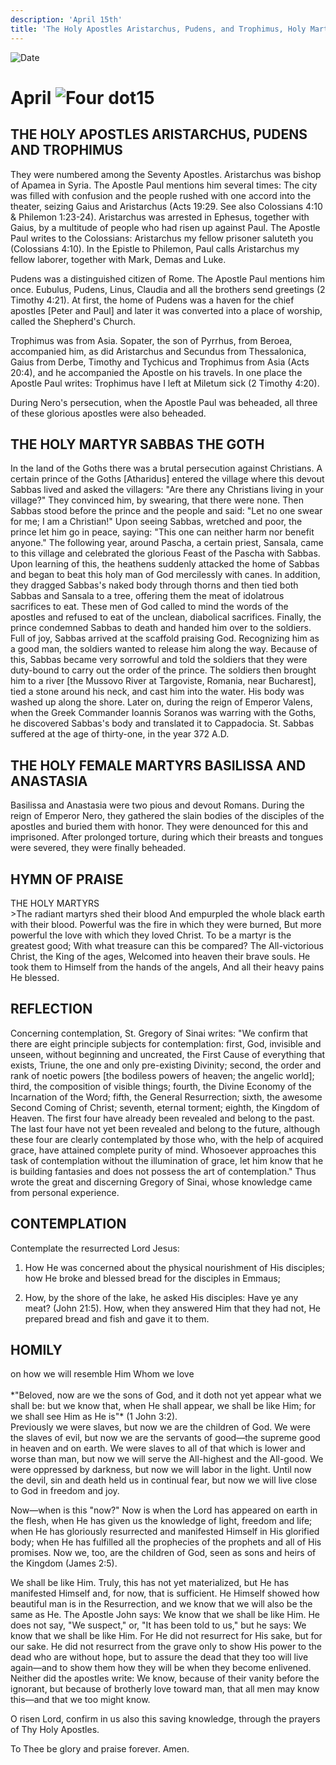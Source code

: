 ```yaml
---
description: 'April 15th'
title: 'The Holy Apostles Aristarchus, Pudens, and Trophimus, Holy Martyr Sabbas the Goth, Holy Martyrs Basilissa and Anastasia'
---
```


<CustomPaginator />
<RunningHead />

<Image src="/title-imprint.png" height={68} width={50} alt="Date" className="title-imprint"/>

# <div id="date">April <Image className="four-dot" src="/four-dot.png" height={15} width={15} alt="Four dot" />15</div>

## THE HOLY APOSTLES ARISTARCHUS, PUDENS AND TROPHIMUS

They were numbered among the Seventy Apostles. Aristarchus was bishop of Apamea in Syria. The Apostle Paul mentions him several times: The city was filled with confusion and the people rushed with one accord into the theater, seizing Gaius and Aristarchus (Acts 19:29. See also Colossians 4:10 & Philemon 1:23-24).  Aristarchus was arrested in Ephesus, together with Gaius, by a multitude of people who had risen up against Paul. The Apostle Paul writes to the Colossians: Aristarchus my fellow prisoner saluteth you (Colossians 4:10). In the Epistle to Philemon, Paul calls Aristarchus my fellow laborer, together with Mark, Demas and Luke.

Pudens was a distinguished citizen of Rome. The Apostle Paul mentions him once. Eubulus, Pudens, Linus, Claudia and all the brothers send greetings (2 Timothy 4:21). At first, the home of Pudens was a haven for the chief apostles [Peter and Paul] and later it was converted into a place of worship, called the Shepherd's Church.

Trophimus was from Asia. Sopater, the son of Pyrrhus, from Beroea, accompanied him, as did Aristarchus and Secundus from Thessalonica, Gaius from Derbe, Timothy and Tychicus and Trophimus from Asia (Acts 20:4), and he accompanied the Apostle on his travels. In one place the Apostle Paul writes: Trophimus have I left at Miletum sick (2 Timothy 4:20).

During Nero's persecution, when the Apostle Paul was beheaded, all three of these glorious apostles were also beheaded.

## THE HOLY MARTYR SABBAS THE GOTH

In the land of the Goths there was a brutal persecution against Christians. A certain prince of the Goths [Atharidus] entered the village where this devout Sabbas lived and asked the villagers: "Are there any Christians living in your village?" They convinced him, by swearing, that there were none. Then Sabbas stood before the prince and the people and said: "Let no one swear for me; I am a Christian!" Upon seeing Sabbas, wretched and poor, the prince let him go in peace, saying: "This one can neither harm nor benefit anyone." The following year, around Pascha, a certain priest, Sansala, came to this village and celebrated the glorious Feast of the Pascha with Sabbas. Upon learning of this, the heathens suddenly attacked the home of Sabbas and began to beat this holy man of God mercilessly with canes. In addition, they dragged Sabbas's naked body through thorns and then tied both Sabbas and Sansala to a tree, offering them the meat of idolatrous sacrifices to eat. These men of God called to mind the words of the apostles and refused to eat of the unclean, diabolical sacrifices. Finally, the prince condemned Sabbas to death and handed him over to the soldiers. Full of joy, Sabbas arrived at the scaffold praising God. Recognizing him as a good man, the soldiers wanted to release him along the way. Because of this, Sabbas became very sorrowful and told the soldiers that they were duty-bound to carry out the order of the prince. The soldiers then brought him to a river [the Mussovo River at Targoviste, Romania, near Bucharest], tied a stone around his neck, and cast him into the water. His body was washed up along the shore. Later on, during the reign of Emperor Valens, when the Greek Commander Ioannis Soranos was warring with the Goths, he discovered Sabbas's body and translated it to Cappadocia. St. Sabbas suffered at the age of thirty-one, in the year 372 A.D.

## THE HOLY FEMALE MARTYRS BASILISSA AND ANASTASIA

Basilissa and Anastasia were two pious and devout Romans. During the reign of Emperor Nero, they gathered the slain bodies of the disciples of the apostles and buried them with honor. They were denounced for this and imprisoned. After prolonged torture, during which their breasts and tongues were severed, they were finally beheaded.


## HYMN OF PRAISE
<div style={{textAlign:'center', color:'crimson', fontWeight:'bold'}}>
THE HOLY MARTYRS
</div>
>The radiant martyrs shed their blood  
And empurpled the whole black earth with their blood.  
Powerful was the fire in which they were burned,  
But more powerful the love with which they loved Christ.  
To be a martyr is the greatest good;  
With what treasure can this be compared?  
The All-victorious Christ, the King of the ages,  
Welcomed into heaven their brave souls.  
He took them to Himself from the hands of the angels,  
And all their heavy pains He blessed.  


## REFLECTION

Concerning contemplation, St. Gregory of Sinai writes: "We confirm that there are eight principle subjects for contemplation: first, God, invisible and unseen, without beginning and uncreated, the First Cause of everything that exists, Triune, the one and only pre-existing Divinity; second, the order and rank of noetic powers [the bodiless powers of heaven; the angelic world]; third, the composition of visible things; fourth, the Divine Economy of the Incarnation of the Word; fifth, the General Resurrection; sixth, the awesome Second Coming of Christ; seventh, eternal torment; eighth, the Kingdom of Heaven. The first four have already been revealed and belong to the past. The last four have not yet been revealed and belong to the future, although these four are clearly contemplated by those who, with the help of acquired grace, have attained complete purity of mind. Whosoever approaches this task of contemplation without the illumination of grace, let him know that he is building fantasies and does not possess the art of contemplation." Thus wrote the great and discerning Gregory of Sinai, whose knowledge came from personal experience.


## CONTEMPLATION

Contemplate the resurrected Lord Jesus:

1. How He was concerned about the physical nourishment of His disciples; how He broke and blessed bread for the disciples in Emmaus;

2. How, by the shore of the lake, he asked His disciples: Have ye any meat? (John 21:5). How, when they answered Him that they had not, He prepared bread and fish and gave it to them.


## HOMILY
<div style={{textAlign:'center', color:'crimson', fontWeight:'bold'}}>
on how we will resemble Him Whom we love
</div><br />
<div style={{textAlign:'right'}}>
*"Beloved, now are we the sons of God, and it doth not yet appear what we shall be: but we know that, when He shall appear, we shall be like Him; for we shall see Him as He is"* (1 John 3:2).
</div>
Previously we were slaves, but now we are the children of God. We were the slaves of evil, but now we are the servants of good—the supreme good in heaven and on earth. We were slaves to all of that which is lower and worse than man, but now we will serve the All-highest and the All-good. We were oppressed by darkness, but now we will labor in the light. Until now the devil, sin and death held us in continual fear, but now we will live close to God in freedom and joy.

Now—when is this "now?" Now is when the Lord has appeared on earth in the flesh, when He has given us the knowledge of light, freedom and life; when He has gloriously resurrected and manifested Himself in His glorified body; when He has fulfilled all the prophecies of the prophets and all of His promises. Now we, too, are the children of God, seen as sons and heirs of the Kingdom (James 2:5).

We shall be like Him. Truly, this has not yet materialized, but He has manifested Himself and, for now, that is sufficient. He Himself showed how beautiful man is in the Resurrection, and we know that we will also be the same as He. The Apostle John says: We know that we shall be like Him. He does not say, "We suspect," or, "It has been told to us," but he says: We know that we shall be like Him. For He did not resurrect for His sake, but for our sake. He did not resurrect from the grave only to show His power to the dead who are without hope, but to assure the dead that they too will live again—and to show them how they will be when they become enlivened. Neither did the apostles write: We know, because of their vanity before the ignorant, but because of brotherly love toward man, that all men may know this—and that we too might know.

O risen Lord, confirm in us also this saving knowledge, through the prayers of Thy Holy Apostles.

To Thee be glory and praise forever. Amen.